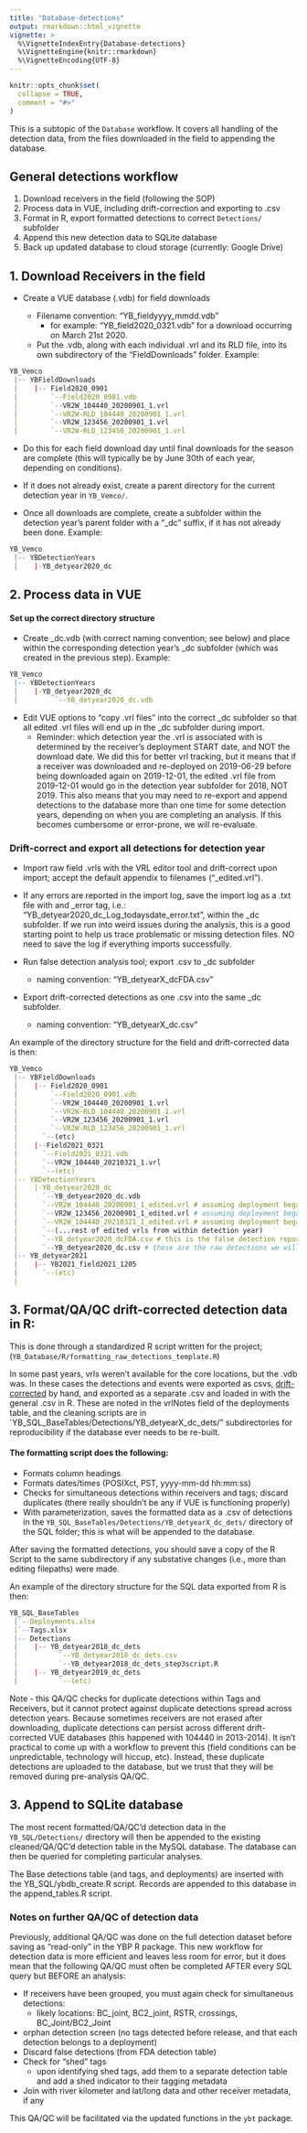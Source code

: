 ```yaml
---
title: "Database-detections"
output: rmarkdown::html_vignette
vignette: >
  %\VignetteIndexEntry{Database-detections}
  %\VignetteEngine{knitr::rmarkdown}
  %\VignetteEncoding{UTF-8}
---
```


```r
knitr::opts_chunk$set(
  collapse = TRUE,
  comment = "#>"
)
```

This is a subtopic of the `Database` workflow.  It covers all handling of the detection data, from the files downloaded in the field to appending the database.

## General detections workflow
  1. Download receivers in the field (following the SOP)
  2. Process data in VUE, including drift-correction and exporting to .csv
  2. Format in R, export formatted detections to correct `Detections/` subfolder
  3. Append this new detection data to SQLite database
  4. Back up updated database to cloud storage (currently: Google Drive)

## 1. Download Receivers in the field

 - Create a VUE database (.vdb) for field downloads
 
     - Filename convention: "YB_fieldyyyy_mmdd.vdb"
        - for example: "YB_field2020_0321.vdb" for a download occurring on March 21st 2020.
     
    - Put the .vdb, along with each individual .vrl and its RLD file, into its own subdirectory of the "FieldDownloads" folder.  Example:

```r
YB_Vemco
 |-- YBFieldDownloads
 |    |-- Field2020_0901
 |        `--Field2020_0901.vdb
 |        `--VR2W_104440_20200901_1.vrl
 |        `--VR2W-RLD_104440_20200901_1.vrl
 |        `--VR2W_123456_20200901_1.vrl
 |        `--VR2W-RLD_123456_20200901_1.vrl
```
    
 - Do this for each field download day until final downloads for the season are complete (this will typically be by June 30th of each year, depending on conditions).
 
 - If it does not already exist, create a parent directory for the current detection year in `YB_Vemco/`.
 
 - Once all downloads are complete, create a subfolder within the detection year's parent folder with a "_dc" suffix, if it has not already been done.  Example:
 
```r
YB_Vemco
 |-- YBDetectionYears
 |    |-YB_detyear2020_dc
```


## 2. Process data in VUE

#### Set up the correct directory structure

 - Create _dc.vdb (with correct naming convention; see below) and place within the corresponding detection year's _dc subfolder (which was created in the previous step).  Example:

```r
YB_Vemco
 |-- YBDetectionYears
 |    |-YB_detyear2020_dc
 |         `--YB_detyear2020_dc.vdb
```


 - Edit VUE options to "copy .vrl files" into the correct _dc subfolder so that all edited .vrl files will end up in the _dc subfolder during import.
    - Reminder: which detection year the .vrl is associated with is determined by the receiver's deployment START date, and NOT the download date.  We did this for better vrl tracking, but it means that if a receiver was downloaded and re-deployed on 2019-06-29 before being downloaded again on 2019-12-01, the edited .vrl file from 2019-12-01 would go in the detection year subfolder for 2018, NOT 2019.  This also means that you may need to re-export and append detections to the database more than one time for some detection years, depending on when you are completing an analysis.  If this becomes cumbersome or error-prone, we will re-evaluate.

### Drift-correct and export all detections for detection year
   
 - Import raw field .vrls with the VRL editor tool and drift-correct upon import; accept the default appendix to filenames ("_edited.vrl").
 
 - If any errors are reported in the import log, save the import log as a .txt file with and _error tag, i.e.: "YB_detyear2020_dc_Log_todaysdate_error.txt", within the _dc subfolder.  If we run into weird issues during the analysis, this is a good starting point to help us trace problematic or missing detection files.  NO need to save the log if everything imports successfully.
 
 - Run false detection analysis tool; export .csv to _dc subfolder 
      - naming convention: "YB_detyearX_dcFDA.csv"
 - Export drift-corrected detections as one .csv into the same _dc subfolder.
      - naming convention: "YB_detyearX_dc.csv"
  
 
An example of the directory structure for the field and drift-corrected data is then:

```r
YB_Vemco
 |-- YBFieldDownloads
 |    |-- Field2020_0901
 |        `--Field2020_0901.vdb
 |        `--VR2W_104440_20200901_1.vrl
 |        `--VR2W-RLD_104440_20200901_1.vrl
 |        `--VR2W_123456_20200901_1.vrl
 |        `--VR2W-RLD_123456_20200901_1.vrl
 |      `--(etc)
 |    |--Field2021_0321
 |      `--Field2021_0321.vdb
 |      `--VR2W_104440_20210321_1.vrl
 |      `--(etc) 
 |-- YBDetectionYears
 |    |-YB_detyear2020_dc
 |      `--YB_detyear2020_dc.vdb
 |      `--VR2W_104440_20200901_1_edited.vrl # assuming deployment began > 2020-07-01
 |      `--VR2W_123456_20200901_1_edited.vrl # assuming deployment began > 2020-07-01
 |      `--VR2W_104440_20210321_1_edited.vrl # assuming deployment began > 2020-07-01
 |      `--(...rest of edited vrls from within detection year)
 |      `--YB_detyear2020_dcFDA.csv # this is the false detection report exported from VUE
 |      `--YB_detyear2020_dc.csv # these are the raw detections we will briefly QA/QC in R
 |-- YB_detyear2021
 |    |-- YB2021_field2021_1205
 |      `--(etc)
 |
```      

## 3. Format/QA/QC drift-corrected detection data in R:

This is done through a standardized R script written for the project; (`YB_Database/R/formatting_raw_detections_template.R`)

In some past years, vrls weren't available for the core locations, but the .vdb was.  In these cases the detections and events  were exported as csvs, [drift-corrected](https://gist.github.com/Myfanwy/a14c5bc2bcdde2a52d65fc78ea95004d) by hand, and exported as a separate .csv and loaded in with the general .csv in R.  These are noted in the vrlNotes field of the deployments table, and the cleaning scripts are in `YB_SQL_BaseTables/Detections/YB_detyearX_dc_dets/" subdirectories for reproducibility if the database ever needs to be re-built. 

#### The formatting script does the following:
 - Formats column headings
 - Formats dates/times (POSIXct, PST, yyyy-mm-dd hh:mm:ss)
 - Checks for simultaneous detections within receivers and tags; discard duplicates (there really shouldn't be any if VUE is functioning properly)
 - With parameterization, saves the formatted data as a .csv of detections in the `YB_SQL_BaseTables/Detections/YB_detyearX_dc_dets/` directory of the SQL folder; this is what will be appended to the database.

After saving the formatted detections, you should save a copy of the R Script to the same subdirectory if any substative changes (i.e., more than editing filepaths) were made.

An example of the directory structure for the SQL data exported from R is then:

```r
YB_SQL_BaseTables
 |`--Deployments.xlsx
 |`--Tags.xlsx
 |-- Detections
 |    |-- YB_detyear2018_dc_dets
 |          `--YB_detyear2018_dc_dets.csv
 |          `--YB_detyear2018_dc_dets_step3script.R
 |    |-- YB_detyear2019_dc_dets
 |          `--(etc)

```      


Note - this QA/QC checks for duplicate detections within Tags and Receivers, but it cannot protect against duplicate detections spread across detection years.  Because sometimes receivers are not erased after downloading, duplicate detections can persist across different drift-corrected VUE databases (this happened with 104440 in 2013-2014).  It isn't practical to come up with a workflow to prevent this (field conditions can be unpredictable, technology will hiccup, etc).  Instead, these duplicate detections are uploaded to the database, but we trust that they will be removed during pre-analysis QA/QC.


## 3. Append to SQLite database

The most recent formatted/QA/QC'd detection data in the `YB_SQL/Detections/` directory will then be appended to the existing cleaned/QA/QC'd detection table in the MySQL database.  The database can then be queried for completing particular analyses.

The Base detections table (and tags, and deployments) are inserted with the YB_SQL/ybdb_create.R script.  Records are appended to this database in the append_tables.R script.


### Notes on further QA/QC of detection data

Previously, additional QA/QC was done on the full detection dataset before saving as "read-only" in the YBP R package.  This new workflow for detection data is more efficient and leaves less room for error, but it does mean that the following QA/QC must often be completed AFTER every SQL query but BEFORE an analysis:

  - If receivers have been grouped, you must again check for simultaneous detections: 
      - likely locations: BC_joint, BC2_joint, RSTR, crossings, BC_Joint/BC2_Joint
  - orphan detection screen (no tags detected before release, and that each detection belongs to a deployment)
  - Discard false detections (from FDA detection table)
  - Check for "shed" tags
    - upon identifying shed tags, add them to a separate detection table and add a shed indicator to their tagging metadata
  - Join with river kilometer and lat/long data and other receiver metadata, if any


This QA/QC will be facilitated via the updated functions in the `ybt` package.

